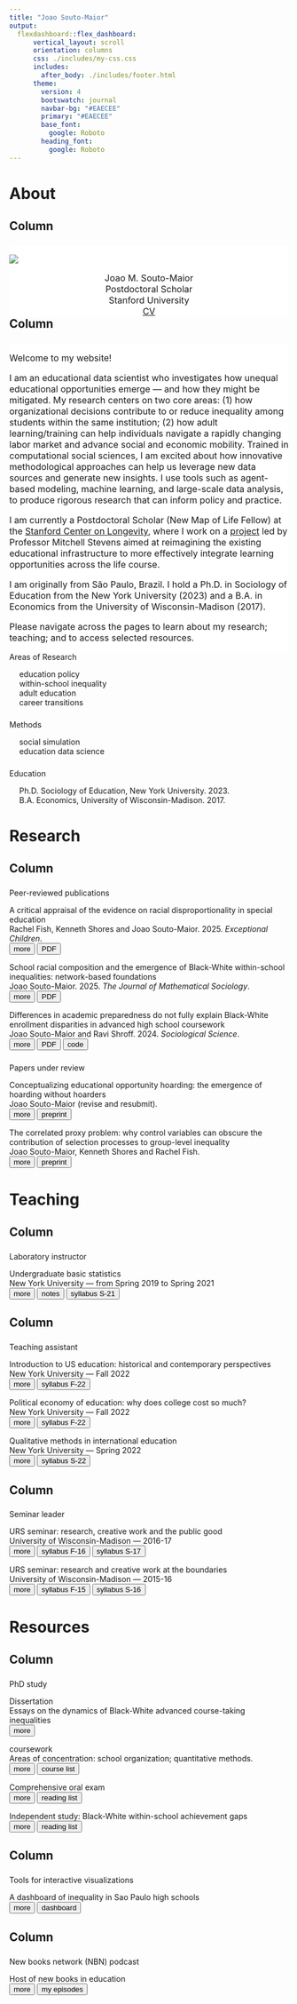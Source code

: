 ```yaml
---
title: "Joao Souto-Maior"
output: 
  flexdashboard::flex_dashboard:
      vertical_layout: scroll
      orientation: columns
      css: ./includes/my-css.css
      includes:
        after_body: ./includes/footer.html
      theme: 
        version: 4
        bootswatch: journal
        navbar-bg: "#EAECEE"
        primary: "#EAECEE"
        base_font: 
          google: Roboto
        heading_font:
          google: Roboto
---
```



<script>
  
  function readMore1(paper) {
    let dots = document.querySelector(`.cardfig[data-paper="${paper}"] .dots`);
    let moreText = document.querySelector(`.cardfig[data-paper="${paper}"] .more`); 
    let btnText = document.querySelector(`.cardfig[data-paper="${paper}"] .button`);
    
    if (dots.style.display === "none") {
      dots.style.display = "inline";
      btnText.textContent = "more";
      moreText.style.display = "none";
    } else {
      dots.style.display = "none";
      btnText.textContent = "less"; 
      moreText.style.display = "inline";
    }
  }

function readMore5(agenda) {
  let dots = document.querySelector(`.cardtopic[data-agenda="${agenda}"] .dots`);
  let moreText = document.querySelector(`.cardtopic[data-agenda="${agenda}"] .more`); 
  let btnText = document.querySelector(`.cardtopic[data-agenda="${agenda}"] .button`);
  
  if (dots.style.display === "none") {
    dots.style.display = "inline";
    btnText.textContent = "more";
    moreText.style.display = "none";
  } else {
    dots.style.display = "none";
    btnText.textContent = "less"; 
    moreText.style.display = "inline";
  }
}

function readMore2(course) {
  let dots = document.querySelector(`.card[data-course="${course}"] .dots`);
  let moreText = document.querySelector(`.card[data-course="${course}"] .more`); 
  let btnText = document.querySelector(`.card[data-course="${course}"] .button`);
  
  if (dots.style.display === "none") {
    dots.style.display = "inline";
    btnText.textContent = "more";
    moreText.style.display = "none";
  } else {
    dots.style.display = "none";
    btnText.textContent = "less"; 
    moreText.style.display = "inline";
  }
}

function readMore3(item) {
  let dots = document.querySelector(`.card[data-item="${item}"] .dots`);
  let moreText = document.querySelector(`.card[data-item="${item}"] .more`); 
  let btnText = document.querySelector(`.card[data-item="${item}"] .button`);
  
  if (dots.style.display === "none") {
    dots.style.display = "inline";
    btnText.textContent = "more";
    moreText.style.display = "none";
  } else {
    dots.style.display = "none";
    btnText.textContent = "less"; 
    moreText.style.display = "inline";
  }
}

function readMore4(topic) {
  let dots = document.querySelector(`.card[data-topic="${topic}"] .dots`);
  let moreText = document.querySelector(`.card[data-topic="${topic}"] .more`); 
  let btnText = document.querySelector(`.card[data-topic="${topic}"] .button`);
  
  if (dots.style.display === "none") {
    dots.style.display = "inline";
    btnText.textContent = "more";
    moreText.style.display = "none";
  } else {
    dots.style.display = "none";
    btnText.textContent = "less"; 
    moreText.style.display = "inline";
  }
}


</script>

<link rel="stylesheet" href="https://use.fontawesome.com/releases/v6.4.0/css/all.css" integrity="sha384-hWVjflwFxL6sNzntih27bfxkr27PmbbK/iSvJ+a4+0owXq79v+lsFkW54bOGbiDQ" crossorigin="anonymous">
  
  
About
=====================================

Column {data-width=300}
-------------------------------------

###

<div style="  font-size: 12pt;
  border: 0px solid #3498DB;
  padding: px;
  margin: 0px;
  width: 100%; 
  float: left;
  background-color: white;
  display: block;
  text-align: left;
  break-inside: avoid-column;">
  
<div class="figboxavatar">
<img src="files/JSM_profile-pic.jpg"/>
</div>
<center>
<p1> 
Joao M. Souto-Maior
</p1> 
<p2> 
<br>
Postdoctoral Scholar
<br>
Stanford University
<br>
<a href="files/Souto-Maior_cv.pdf" target="_blank" class = "a2" >CV</a>
<a href="https://github.com/joaosoutomaior/" target="_blank" class = "a2" ><i class="fa-brands fa-github"></i></a>
<a href="https://scholar.google.com/citations?user=z231epEAAAAJ&hl=pt-BR&oi=ao" target="_blank" class = "a2"><i class="fa-solid fa-graduation-cap"></i></a>
</center>
</div>


Column {data-width=700}
-------------------------------------

###

<div style="  font-size: 12pt;
  border: 0px solid #3498DB;
  padding: px;
  margin: 0px;
  width: 100%; 
  float: right;
  background-color: white;
  display: block;
  text-align: left;
  break-inside: avoid-column;">

Welcome to my website!

I am an educational data scientist who investigates how unequal educational opportunities emerge — and how they might be mitigated. My research centers on two core areas: (1) how organizational decisions contribute to or reduce inequality among students within the same institution; (2) how adult learning/training can help individuals navigate a rapidly changing labor market and advance social and economic mobility. Trained in computational social sciences, I am excited about how innovative methodological approaches can help us leverage new data sources and generate new insights. I use tools such as agent-based modeling, machine learning, and large-scale data analysis, to produce rigorous research that can inform policy and practice. 

I am currently a Postdoctoral Scholar (New Map of Life Fellow) at the [Stanford Center on Longevity](https://longevity.stanford.edu/), where I work on a [project](https://longevity.stanford.edu/education-learning/) led by Professor Mitchell Stevens aimed at reimagining the existing educational infrastructure to more effectively integrate learning opportunities across the life course.

I am originally from São Paulo, Brazil. I hold a Ph.D. in Sociology of Education from the New York University (2023) and a B.A. in Economics from the University of Wisconsin-Madison (2017).  

Please navigate across the pages to learn about my research; teaching; and to access selected resources.

</div>


###

<p1>Areas of Research</p1>

&emsp; <i class="fa-solid fa-book" style="font-size: 8pt"></i> education policy
<br>
&emsp; <i class="fa-solid fa-book" style="font-size: 8pt"></i> within-school inequality
<br>
&emsp; <i class="fa-solid fa-book" style="font-size: 8pt"></i> adult education
<br>
&emsp; <i class="fa-solid fa-book" style="font-size: 8pt"></i> career transitions

###

<p1>Methods</p1>

&emsp; <i class="fa-solid fa-book" style="font-size: 8pt"></i> social simulation
<br>
&emsp; <i class="fa-solid fa-book" style="font-size: 8pt"></i> education data science

###

<p1>Education</p1>

&emsp; <i class="fa-solid fa-graduation-cap" style="font-size: 8pt"></i> Ph.D. Sociology of Education, New York University. 2023.
<br>
&emsp; <i class="fa-solid fa-graduation-cap" style="font-size: 8pt"></i> B.A. Economics, University of Wisconsin-Madison. 2017.


Research  
=====================================

Column 
-------------------------------------

###

<p1> Peer-reviewed publications </p1>

<div class="cardfig" data-paper="4">
<titlebox>
<p3>A critical appraisal of the evidence on racial disproportionality in special education </p3>
<br>
Rachel Fish, Kenneth Shores and <me>Joao Souto-Maior</me>. 2025. *Exceptional Children*.
<br>
<left>
<button onclick="readMore1('4')" class="button" >more</button>
<button onclick="location.href='https://journals.sagepub.com/doi/full/10.1177/00144029251350094'" target="_blank" class = "a2">PDF</button>
</left>
</titlebox>
<br> 
<span class="dots"></span><span class="more" style="display: none">
<moredetails>
**Abstract:** The under-representation of Black students in special education relative to White students has been identified by recent research as a key equity consideration. We provide six quantitative critiques of the extant literature that should give pause to researchers and policymakers who have concluded the under-representation in special education for Black students is a robust quantitative result. These six critiques are: (i) use of test scores as controls to create non-equivalent comparison groups, (ii) use of colliders as controls, (iii) overuse of same data exaggerates robustness, (iv) overused data are not accurate samples of special education population, (v) over-reliance on regression adjustment over other matching-type estimators, and (vi) inattention to generalizability and heterogeneity of special education placement differences. We identify specific research questions and potential approaches that are needed before firm conclusions about under-representation in special education can be reached.
</moredetails>
</span>
</div>

<div class="cardfig" data-paper="1">
<titlebox>
<p3>School racial composition and the emergence of Black-White within-school inequalities: network-based foundations </p3>
<br>
<me>Joao Souto-Maior</me>. 2025. *The Journal of Mathematical Sociology*.
<br>
<left>
<button onclick="readMore1('1')" class="button" >more</button>
<button onclick="location.href='https://www.tandfonline.com/doi/full/10.1080/0022250X.2025.2458304?src=exp-la'" target="_blank" class = "a2">PDF</button>
</left>
</titlebox>
<br>
<span class="dots"></span><span class="more" style="display: none">
<moredetails>
**Abstract:** This article investigates mechanism-based explanations for a well-known macro-level pattern in sociology of education, namely, that Black-White unequal access to advanced coursework is the highest in racially diverse and majority-White schools. The study proposes that school racial composition (defined as the share of Whites) could influence the emergence of Black-White course-taking inequalities through the combination of two factors: (a), the relevance of network-based resources for advanced enrollment; and (b), the known relationship between racial composition and network structure. Through an empirically informed agent-based model, this study provides support for the proposed theoretical pathway and shows that, when combined with empirically representative structural inequalities, this racial composition effect can help explaining the pattern of interest. Possible policy implications are discussed.
</moredetails>
</span>
</div>

<div class="cardfig" data-paper="2">
<titlebox>
<p3>Differences in academic preparedness do not fully explain Black-White enrollment disparities in advanced high school coursework </p3>
<br>
<me>Joao Souto-Maior</me> and Ravi Shroff. 2024. *Sociological Science*.
<br>
<left>
<button onclick="readMore1('2')" class="button">more</button> 
<button onclick="location.href='https://sociologicalscience.com/articles-v11-6-138/'" target="_blank" type = "button" class = "a2">PDF</button> 
<button onclick="location.href='https://github.com/joaosoutomaior/diff-acad-prep-AP-code'" target="_blank" type = "button" class = "a2">code</button>
</left>
</titlebox>
<br>
<span class="dots"></span><span class="more" style="display: none">
<moredetails>
**Abstract:** Whether racial disparities in enrollment in advanced high school coursework can be attributed to differences in prior academic preparation is a central question in sociological research and education policy. However, previous investigations face methodological limitations, for they compare race-specific enrollment rates of students after adjusting for characteristics only partially related to their academic preparedness for advanced coursework. Informed by a recently-developed statistical technique, we propose and estimate a novel measure of students' academic preparedness and use administrative data from a large, urban, public school system to measure differences in AP mathematics enrollment rates among similarly prepared students of different races. We find that preexisting differences in academic preparation do not fully explain the under-representation of Black students relative to White students in AP mathematics. Our results imply that achieving equal opportunities for AP enrollment not only requires equalizing earlier academic experiences, but also addressing inequities that emerge from coursework placement processes.
</moredetails>
</span>
</div>

###

<p1> Papers under review </p1>

<div class="cardfig" data-paper="3">
<titlebox>
<p3>Conceptualizing educational opportunity hoarding: the emergence of hoarding without hoarders</p3>
<br>
<me>Joao Souto-Maior</me> (revise and resubmit). 
<br>
<left>
<button onclick="readMore1('3')" class="button" >more</button>
<button onclick="location.href='https://arxiv.org/pdf/2305.14653'" target="_blank" class = "a2">preprint</button>
</left>
</titlebox>
<br> 
<span class="dots"></span><span class="more" style="display: none">
<moredetails>
**Abstract:** Social scientists increasingly use the concept of opportunity hoarding to explain the formation of Black-White educational inequalities. However, this concept is often loosely defined, leading to varied interpretations of the inequality-producing mechanisms it captures. To bring clarity to this valuable sociological concept, this theoretical paper, informed by the concept’s original definition and existing empirical research, proposes a more precise definition of opportunity hoarding and formalizes it through a computational model. For concreteness, the model focuses on one context: how White families can hoard access to advanced high school coursework from Black students attending the same school. Through simulations, the paper highlights the necessary and sufficient conditions under which the hoarding of advanced course-taking opportunities emerges. Results demonstrate that, in contrast to traditional accounts, White actors do not need to engage in exclusionary behaviors to hoard valuable resources. Rather, through the byproduct of network segregation and class inequalities, opportunity hoarding can emerge even when individuals act in race-neutral ways — a process I conceptualize as hoarding without hoarders.
</moredetails>
</span>
</div>

<div class="cardfig" data-paper="5">
<titlebox>
<p3>The correlated proxy problem: why control variables can obscure the contribution of selection processes to group-level inequality </p3>
<br>
<me>Joao Souto-Maior</me>, Kenneth Shores and Rachel Fish. 
<br>
<left>
<button onclick="readMore1('5')" class="button" >more</button>
<button onclick="location.href='https://edworkingpapers.com/sites/default/files/ai25-1120.pdf'" target="_blank" class = "a2">preprint</button>
</left>
</titlebox>
<br> 
<span class="dots"></span><span class="more" style="display: none">
<moredetails>
**Abstract:** Whether selection processes contribute to group-level disparities or merely reflect pre-existing inequalities is an important societal question. In the context of observational data, researchers, concerned about omitted-variable bias, assess selection-contributing inequality via a kitchen-sink approach, comparing selection outcomes of different-group individuals net of various characteristics. We introduce a conceptual framework that clearly defines the quantity of interest and argue that researchers should only control for the extent to which individuals meet selection criteria. Informed by this framework, we use directed acyclic graphs and structural equation modeling to show that traditional practices can inaccurately represent selection-contributing inequality because chosen controls frequently capture selection-irrelevant characteristics, which we define as the correlated proxy problem. Using Black-White disproportionality in special education as a case study, we show that typical practices of using test scores as covariates likely drastically underestimate the influence of selection-contributing inequality to Black over-representation in special education.
</moredetails>
</span>
</div>

Teaching 
=====================================

Column 
-------------------------------------

### 

<p1>Laboratory instructor</p1>

<div class="card" data-course="6">
<titlebox>
<p3>Undergraduate basic statistics</p3>
<br>
New York University --- from Spring 2019 to Spring 2021
<br>
<left>
<button onclick="readMore2('6')" class="button"  >more</button> 
<button onclick="location.href='https://bookdown.org/joao_msoutomaior/intro-stats-notes'" target="_blank" class="a2">notes</button> 
<button onclick="location.href='files/syllabus_Basic-Stats_Spring2021.pdf'" target="_blank" class="a2">syllabus S-21</button> 
</left>
</titlebox>
<br>
<span class="dots"></span><span class="more" style="display: none;">
<moredetails>
This introductory course is designed to prepare undergraduate &
master’s level students to use statistics for data analysis. This course covers descriptive and
inferential statistics; including frequency distributions, graphs, measures of central tendency,
measures of variability, sampling, probability, z-score, the normal distribution, and tests of
hypothesis such as t-tests, ANOVA, linear correlation and regression, and chi-squared analysis.
Effect size, study designs (observational and experimental) and research concepts (association
and causation; confounding and interaction) will also be addressed. The IBM-SPSS software will
be used for data analysis.
</moredetails>
</span>
</div>

Column 
-------------------------------------

### 

<p1>Teaching assistant</p1>

<div class="card" data-course="3">
<titlebox>
<p3>Introduction to US education: historical and contemporary perspectives</p3>
<br>
New York University --- Fall 2022
<br>
<left>
<button onclick="readMore2('3')" class="button"  >more</button>
<button onclick="location.href='files/syllabus_US-Ed_Fall-2022.pdf'" target="_blank" class="a2">syllabus F-22</button>
</left>
</titlebox>
<br>
<span class="dots"></span><span class="more" style="display: none;">
<moredetails>
Throughout the semester we will look at a number of important issues in contemporary US schooling
through the lens of history. How have these issues developed over the last three hundred years? What has changed? Who have the prime change agents been? We will also discuss all of these issues as they are in schools today. What is happening now? What should happen? What are the forces for change—for the better or for worse?
<br>
<br>
For those who are preparing for careers in teaching, or for students who are interested in education as a field of study (who may want to be journalists or researchers or activists in the field), this course should provide important background historical context. For students of history or politics or who bring a general interest to the questions of this course, Introduction to U.S. Education is designed to help us understand current political, pedagogical, and economic debates.
</moredetails>
</span>
</div>

<div class="card" data-course="4">
<titlebox>
<p3>Political economy of education: why does college cost so much?</p3>
<br>
New York University --- Fall 2022
<br>
<left>
<button onclick="readMore2('4')" class="button"  >more</button>
<button onclick="location.href='files/syllabus_College-Costs_Fall-2022.pdf'" target="_blank" class="a2">syllabus F-22</button>
</left>
</titlebox>
<br>
<span class="dots"></span><span class="more" style="display: none;">
<moredetails>
College in the United States is expensive, really expensive. For 2022-23, a 120 credit undergraduate degree costs at least $200,000 at many private elite universities (like NYU) – plus all sorts of miscellaneous fees, lodging and food charges, books and more. Why does it cost so much? Is it a good deal? Why do so many high school students apply to study at such expensive institutions when there are cheaper alternatives available? Who is able to attend, and who is excluded? Why do college costs keep rising so fast? Shouldn’t college be free? The purpose of this course is to provide answers to these kinds of questions. It will introduce students to a range of economic concepts and empirical evidence that speaks to: the value of higher education for individuals and for societies; federal, state, and institutional financial aid policies; university budgets and spending priorities. We will consider individual student, institutional and societal perspectives.
</moredetails>
</span>
</div>

<div class="card" data-course="5">
<titlebox>
<p3>Qualitative methods in international education</p3>
<br>
New York University --- Spring 2022
<br>
<left>
<button onclick="readMore2('5')" class="button"  >more</button>
<button onclick="location.href='files/syllabus_Qual-Methods_Spring2022.pdf'" target="_blank" class="a2">syllabus S-22</button>
</left>
</titlebox>
<br>
<span class="dots"></span><span class="more" style="display: none;">
<moredetails>
This course provides an introduction to qualitative methods that scholars and practitioners use in
international and comparative education and the social sciences more broadly. It is intended to
provide an overview of research design, data collection, and data analysis and presentation most
commonly associated with qualitative research. 
</moredetails>
</span>
</div>

Column 
-------------------------------------

###

<p1>Seminar leader</p1>

<div class="card" data-course="2">
<titlebox>
<p3>URS seminar: research, creative work and the public good</p3>
<br>
University of Wisconsin-Madison --- 2016-17
<br>
<left>
<button onclick="readMore2('2')" class="button"  >more</button>
<button onclick="location.href='files/syllabus_URS_Fall2016.pdf'" target="_blank" class="a2">syllabus F-16</button> 
<button onclick="location.href='files/syllabus_URS_Spring2017.pdf'" target="_blank" class="a2">syllabus S-17</button>
</left>
</titlebox>
<br>
<span class="dots"></span><span class="more" style="display: none;">
<moredetails>
The course is designed to introduce students to the practice of research and creative work, and
its implications for society. The course has two components: the work you do as an assistant on
faculty projects, and your participation in the small group seminar. In the school year 2016-17, the
seminar is dedicated to the theme: research, creative work and the public good. We will spend
the year critically exploring this theme across different disciplines, and touching on a range of
societal problems. The theme is to provoke reflection in our research or creative work experiences, and in the
different parts of the world we inhabit. Come prepared to share your thinking on the topics
introduced. Through discussions, activities and assignments you may learn as much from one
another as you learn through your research project.
</moredetails>
</span>
</div>

<div class="card" data-course="1">
<titlebox>
<p3>URS seminar: research and creative work at the boundaries</p3>
<br>
University of Wisconsin-Madison --- 2015-16
<br>
<left>
<button onclick="readMore2('1')" class="button"  >more</button>
<button onclick="location.href='files/syllabus_URS_Fall2015.pdf'" target="_blank" class="a2">syllabus F-15</button> 
<button onclick="location.href='files/syllabus_URS_Spring2016.pdf'" target="_blank" class="a2">syllabus S-16</button>
</left>
</titlebox>
<br>
<span class="dots"></span><span class="more" style="display: none;">
<moredetails>
The course is designed to introduce students to the practice of research and creative work,
and its implications for society. The course has two components: the work you do as an
assistant on faculty projects, and your participation in the small group seminar. In the school
year 2015-16, the seminar is dedicated to the theme: research and creative work at the
 boundaries. We will spend the year critically exploring this theme across different disciplines,
and touching on a range of societal problems. The theme is to provoke reflection in our research or creative work experiences, and in the different parts of the world we inhabit. Come prepared to share your thinking on the topics
introduced. Through discussions, activities and assignments you may learn as much from one
another as you learn through your research project.
</moredetails>
</span>
</div>


Resources 
=====================================

Column 
-------------------------------------

###

<p1>PhD study</p1>

<div class="card" data-item="1">
<titlebox>
<p3>Dissertation</p3>
<br>
Essays on the dynamics of Black-White advanced course-taking inequalities 
<br>
<left>
<button onclick="readMore3('1')" class="button"  >more</button>
</left>
</titlebox>
<br>
<span class="dots"></span><span class="more" style="display: none;">
<moredetails>
The purpose of the project is to identify and explore the dynamics of the mechanisms generating Black-White advanced course-taking inequalities within schools. The project constructs a series of qualitatively-informed agent-based models which and explore the conditions which foster/hinder the emergence of these inequalities. Models are empirically calibrated and validated according to national data from American schools.
<br>
<br>
**Committee members**
<br>
- L’Heureux Lewis-McCoy (Chair)
<br>
- Samuel Lucas
<br>
- Erez Hatna
<br>
- Ravi Shroff
<br>
</moredetails>
</span>
</div>

<div class="card" data-item="2">
<titlebox>
<p3>coursework</p3>
<br>
Areas of concentration: school organization; quantitative methods.
<br>
<left>
<button onclick="readMore3('2')" class="button"  >more</button>
<button onclick="location.href='files/JSM_PhD-coursework.pdf'" target="_blank" class="a2">course list</button> 
</left>
</titlebox>
<br>
<span class="dots"></span><span class="more" style="display: none;">
<moredetails>
Chosen courses result from the required courses for program completion and elective courses chosen together with the PhD advisor.
</moredetails>
</span>
</div>

<div class="card" data-item="3">
<titlebox>
<p3>Comprehensive oral exam</p3>
<br>
<left>
<button onclick="readMore3('3')" class="button"  >more</button>
<button onclick="location.href='files/JSM_comps-list.pdf'" target="_blank" class="a2">reading list</button> 
</left>
</titlebox>
<br>
<span class="dots"></span><span class="more" style="display: none;">
<moredetails>
The doctoral comprehensive examination in the Sociology of Education program is intended for students to achieve and demonstrate a comprehensive working knowledge of a large subfield of sociology. We trust that the knowledge facilitated by the exam will serve our students well as they write their dissertations and continue into subsequent stages of their careers. The exam consists of an oral examination in two areas: (1) a list of 18 books and articles that our program considers to be foundational to the field of Sociology of Education and (2) approximately 32 additional readings (for a total of approximately 50 readings on the comps list), both theoretical and empirical, in an area of the student’s specialization.
</moredetails>
</span>
</div>

<div class="card" data-item="4">
<titlebox>
<p3>Independent study: Black-White within-school achievement gaps</p3>
<br>
<left>
<button onclick="readMore3('4')" class="button"  >more</button>
<button onclick="location.href='files/JSM_within-school-gaps-course.pdf'" target="_blank" class="a2">reading list</button>
</left>
</titlebox>
<br>
<span class="dots"></span><span class="more" style="display: none;">
<moredetails>
In this independent study, my goal was to review some of the key explanations for within-school achievement gaps in the sociology of education literature. I am particularly interested in texts discussing how school contexts and school characteristics contribute to or mitigate the production of academic inequality within schools. My literature review focuses on four key themes: (1) peer networks, (2) student course taking, (3) teacher expectations and (4) parental influence.
</moredetails>
</span>
</div>

Column 
-------------------------------------

###

<p1>Tools for interactive visualizations</p1>

<div class="card" data-topic="5">
<titlebox>
<p3>A dashboard of inequality in Sao Paulo high schools</p3>
<br>
<left>
<button onclick="readMore4('5')" class="button"  >more</button>
<button onclick="location.href='https://joaomsoutomaior.shinyapps.io/SaoPaulo_HighSchools_ENEM2019/'" target="_blank" class = "a2">dashboard</button>
</left>
</titlebox>
<br>
<span class="dots"></span><span class="more" style="display: none;">
</span>
</div>

Column 
-------------------------------------

###

<p1>New books network (NBN) podcast</p1>

<div class="card" data-topic="6">
<titlebox>
<p3>Host of new books in education</p3>
<br>
<left>
<button onclick="readMore4('6')" class="button"  >more</button>
<button onclick="location.href='https://newbooksnetwork.com/hosts/profile/8b8ec5a3-bdb5-43ca-ada6-3fc2f82f9af5'" target="_blank" class="a2">my episodes</button> 
</left>
</titlebox>
<br>
<span class="dots"></span><span class="more" style="display: none;">
<moredetails>
The [New Books Network](https://newbooksnetwork.com/) is the largest book podcast network in the world, reaching hundreds of thousands of listeners a month and with listeners downloading well over a million NBN episodes each month. The purpose of NBN interviews is to allow authors to tell the audience what they found in their research and what they wrote in their books. It is a wonderful idea, connecting authors with a large audience worldwide, and advancing the broad goal of public education.
</moredetails>
</span>
</div>
